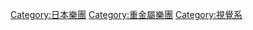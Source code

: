 {{catmore}}
{{Commonscat|X Japan}}

[[Category:日本樂團|Category:日本樂團]]
[[Category:重金屬樂團|Category:重金屬樂團]]
[[Category:視覺系|Category:視覺系]]